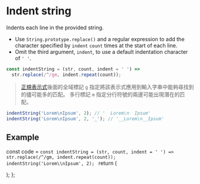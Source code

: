 # Indent string

Indents each line in the provided string.

- Use `String.prototype.replace()` and a regular expression to add the character specified by `indent` `count` times at the start of each line.
- Omit the third argument, `indent`, to use a default indentation character of `' '`.

```js
const indentString = (str, count, indent = ' ') =>
  str.replace(/^/gm, indent.repeat(count));
```

> [正規表示式](https://www.runoob.com/regexp/regexp-syntax.html)後面的全域標記 `g` 指定將該表示式應用到輸入字串中能夠尋找到的儘可能多的匹配。
多行標記 `m` 指定分行符號的兩邊可能出現潛在的匹配。

```js
indentString('Lorem\nIpsum', 2); // '  Lorem\n  Ipsum'
indentString('Lorem\nIpsum', 2, '_'); // '__Lorem\n__Ipsum'
```

## Example


  const code = `
const indentString = (str, count, indent = ' ') =>
  str.replace(/^/gm, indent.repeat(count));
indentString('Lorem\\nIpsum', 2); 
  `
  return (
    <div>
      <Embed source={code} />
    </div>
  );
};

<Demo/>
<script src='https://embed.runkit.com'></script>
